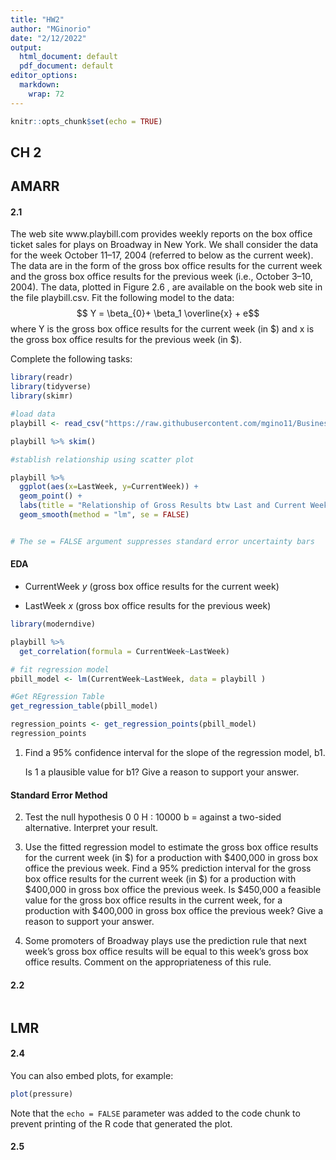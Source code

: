 ```yaml
---
title: "HW2"
author: "MGinorio"
date: "2/12/2022"
output:
  html_document: default
  pdf_document: default
editor_options:
  markdown:
    wrap: 72
---
```


```r
knitr::opts_chunk$set(echo = TRUE)
```

## CH 2

## AMARR

#### 2.1

The web site www.playbill.com provides weekly reports on the box office
ticket sales for plays on Broadway in New York. We shall consider the
data for the week October 11--17, 2004 (referred to below as the current
week). The data are in the form of the gross box office results for the
current week and the gross box office results for the previous week
(i.e., October 3--10, 2004). The data, plotted in Figure 2.6 , are
available on the book web site in the file playbill.csv. Fit the
following model to the data:
$$ Y =  \beta_{0}+ \beta_1 \overline{x} + e$$where Y is the gross box
office results for the current week (in \$) and x is the gross box
office results for the previous week (in \$).

Complete the following tasks:

```r
library(readr)
library(tidyverse)
library(skimr)

#load data
playbill <- read_csv("https://raw.githubusercontent.com/mgino11/Business_Analytics/main/621-Homeworks/playbill.csv")

playbill %>% skim()


```

```r
#stablish relationship using scatter plot

playbill %>% 
  ggplot(aes(x=LastWeek, y=CurrentWeek)) + 
  geom_point() +
  labs(title = "Relationship of Gross Results btw Last and Current Week") + 
  geom_smooth(method = "lm", se = FALSE)


# The se = FALSE argument suppresses standard error uncertainty bars

```

#### EDA

-   CurrentWeek $y$ (gross box office results for the current week)

-   LastWeek $x$ (gross box office results for the previous week)

```r

library(moderndive)

playbill %>% 
  get_correlation(formula = CurrentWeek~LastWeek)
```

```r

# fit regression model 
pbill_model <- lm(CurrentWeek~LastWeek, data = playbill )

#Get REgression Table
get_regression_table(pbill_model)

```

```r
regression_points <- get_regression_points(pbill_model)
regression_points
```

1.  Find a 95% confidence interval for the slope of the regression
    model, b1.

    Is 1 a plausible value for b1? Give a reason to support your answer.

#### Standard Error Method

2.  Test the null hypothesis 0 0 H : 10000 b = against a two-sided
    alternative. Interpret your result.

3.  Use the fitted regression model to estimate the gross box office
    results for the current week (in \$) for a production with \$400,000
    in gross box office the previous week. Find a 95% prediction
    interval for the gross box office results for the current week (in
    \$) for a production with \$400,000 in gross box office the previous
    week. Is \$450,000 a feasible value for the gross box office results
    in the current week, for a production with \$400,000 in gross box
    office the previous week? Give a reason to support your answer.

4.  Some promoters of Broadway plays use the prediction rule that next
    week's gross box office results will be equal to this week's gross
    box office results. Comment on the appropriateness of this rule.

#### 2.2

```r


```

## LMR

#### 2.4

You can also embed plots, for example:

```r
plot(pressure)
```

Note that the `echo = FALSE` parameter was added to the code chunk to
prevent printing of the R code that generated the plot.

#### 2.5
